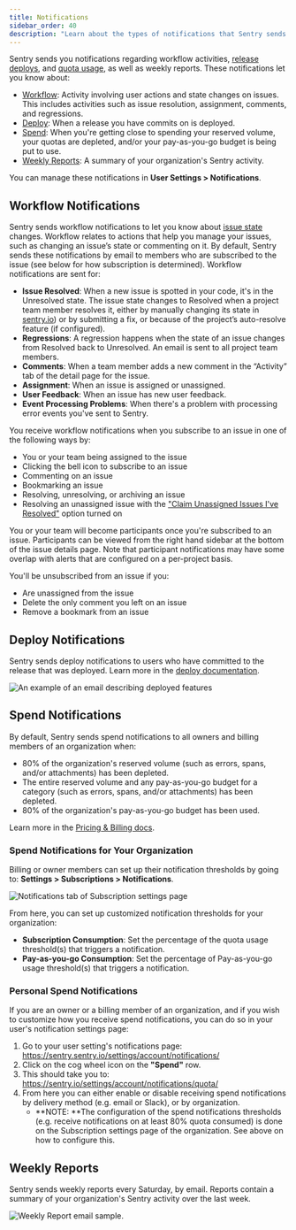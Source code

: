 ```yaml
---
title: Notifications
sidebar_order: 40
description: "Learn about the types of notifications that Sentry sends you, and how to manage them."
---
```


Sentry sends you notifications regarding workflow activities, [release deploys](/product/releases/), and [quota usage](/pricing/quotas/), as well as weekly reports. These notifications let you know about:

- [Workflow](#workflow-notifications): Activity involving user actions and state changes on issues. This includes activities such as issue resolution, assignment, comments, and regressions.
- [Deploy](#deploy-notifications): When a release you have commits on is deployed.
- [Spend](#spend-notifications): When you're getting close to spending your reserved volume, your quotas are depleted, and/or your pay-as-you-go budget is being put to use.
- [Weekly Reports](#weekly-reports): A summary of your organization's Sentry activity.

You can manage these notifications in **User Settings > Notifications**.

## Workflow Notifications

Sentry sends workflow notifications to let you know about [issue state](/product/issues/states-triage/) changes. Workflow relates to actions that help you manage your issues, such as changing an issue’s state or commenting on it. By default, Sentry sends these notifications by email to members who are subscribed to the issue (see below for how subscription is determined). Workflow notifications are sent for:

- **Issue Resolved**: When a new issue is spotted in your code, it's in the Unresolved state. The issue state changes to Resolved when a project team member resolves it, either by manually changing its state in [sentry.io](https://sentry.io)) or by submitting a fix, or because of the project’s auto-resolve feature (if configured).
- **Regressions**: A regression happens when the state of an issue changes from Resolved back to Unresolved. An email is sent to all project team members.
- **Comments**: When a team member adds a new comment in the “Activity” tab of the detail page for the issue.
- **Assignment**: When an issue is assigned or unassigned.
- **User Feedback**: When an issue has new <PlatformLink to="/user-feedback/">user feedback</PlatformLink>.
- **Event Processing Problems**: When there's a problem with processing error events you've sent to Sentry.

You receive workflow notifications when you subscribe to an issue in one of the following ways by:

- You or your team being assigned to the issue
- Clicking the bell icon to subscribe to an issue
- Commenting on an issue
- Bookmarking an issue
- Resolving, unresolving, or archiving an issue
- Resolving an unassigned issue with the ["Claim Unassigned Issues I've Resolved"](/product/alerts/notifications/notification-settings/#my-activity) option turned on

You or your team will become participants once you're subscribed to an issue. Participants can be viewed from the right hand sidebar at the bottom of the issue details page. Note that participant notifications may have some overlap with alerts that are configured on a per-project basis.

You'll be unsubscribed from an issue if you:

- Are unassigned from the issue
- Delete the only comment you left on an issue
- Remove a bookmark from an issue

## Deploy Notifications

Sentry sends deploy notifications to users who have committed to the release that was deployed. Learn more in the [deploy documentation](/product/releases/setup/#notify-sentry).

![An example of an email describing deployed features](./img/deploy-emails.png)

## Spend Notifications

By default, Sentry sends spend notifications to all owners and billing members of an organization when:

- 80% of the organization's reserved volume (such as errors, spans, and/or attachments) has been depleted.
- The entire reserved volume and any pay-as-you-go budget for a category (such as errors, spans, and/or attachments) has been depleted.
- 80% of the organization's pay-as-you-go budget has been used.

Learn more in the [Pricing & Billing docs](/pricing/quotas/).

### Spend Notifications for Your Organization

Billing or owner members can set up their notification thresholds by going to: **Settings > Subscriptions > Notifications**.

![Notifications tab of Subscription settings page](./img/subscription_notifications_settings.png)

From here, you can set up customized notification thresholds for your organization:

- **Subscription Consumption**: Set the percentage of the quota usage threshold(s) that triggers a notification.
- **Pay-as-you-go Consumption**: Set the percentage of Pay-as-you-go usage threshold(s) that triggers a notification.

### Personal Spend Notifications

If you are an owner or a billing member of an organization, and if you wish to customize how you receive spend notifications, you can do so in your user's notification settings page:

1. Go to your user setting's notifications page: https://sentry.sentry.io/settings/account/notifications/
2. Click on the cog wheel icon on the **"Spend"** row.
3. This should take you to: https://sentry.io/settings/account/notifications/quota/
4. From here you can either enable or disable receiving spend notifications by delivery method (e.g. email or Slack), or by organization.
    - **NOTE: **The configuration of the spend notifications thresholds (e.g. receive notifications on at least 80% quota consumed) is done on the Subscription settings page of the organization. See above on how to configure this.

## Weekly Reports

Sentry sends weekly reports every Saturday, by email. Reports contain a summary of your organization's Sentry activity over the last week.

![Weekly Report email sample.](./img/us-ereport.png)
